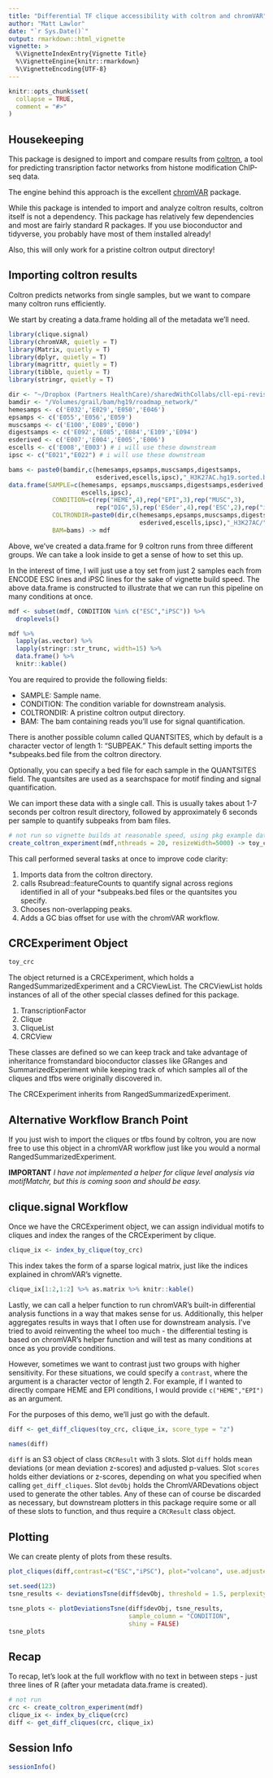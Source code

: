 ```yaml
---
title: "Differential TF clique accessibility with coltron and chromVAR"
author: "Matt Lawlor"
date: "`r Sys.Date()`"
output: rmarkdown::html_vignette
vignette: >
  %\VignetteIndexEntry{Vignette Title}
  %\VignetteEngine{knitr::rmarkdown}
  %\VignetteEncoding{UTF-8}
---
```


```r
knitr::opts_chunk$set(
  collapse = TRUE,
  comment = "#>"
)
```

## Housekeeping

This package is designed to import and compare results from
[coltron](https://pypi.org/project/coltron/), a tool for predicting 
transription factor networks from histone modification ChIP-seq data.

The engine behind this approach is the excellent [chromVAR](https://www.nature.com/articles/nmeth.4401) package.

While this package is intended to import and analyze coltron results, coltron itself 
is not a dependency. This package has relatively few dependencies and most 
are fairly standard R packages. If you use bioconductor and tidyverse, 
you probably have most of them installed already!

Also, this will only work for a pristine coltron output directory!

## Importing coltron results

Coltron predicts networks from single samples, but we want to 
compare many coltron runs efficiently.

We start by creating a data.frame holding all of the metadata we'll need.

```r
library(clique.signal)
library(chromVAR, quietly = T)
library(Matrix, quietly = T)
library(dplyr, quietly = T)
library(magrittr, quietly = T)
library(tibble, quietly = T)
library(stringr, quietly = T)
```

```r
dir <- "~/Dropbox (Partners HealthCare)/sharedWithCollabs/cll-epi-revision/180413-fed-crc/crc/crc/"
bamdir <- "/Volumes/grail/bam/hg19/roadmap_network/"
hemesamps <- c('E032','E029','E050','E046')
epsamps <- c('E055','E056','E059')
muscsamps <- c('E100','E089','E090')
digestsamps <- c('E092','E085','E084','E109','E094')
esderived <- c('E007','E004','E005','E006')
escells <- c('E008','E003') # i will use these downstream
ipsc <- c("E021","E022") # i will use these downstream

bams <- paste0(bamdir,c(hemesamps,epsamps,muscsamps,digestsamps,
                        esderived,escells,ipsc),"_H3K27AC.hg19.sorted.bam")
data.frame(SAMPLE=c(hemesamps, epsamps,muscsamps,digestsamps,esderived,
                    escells,ipsc),
			CONDITION=c(rep("HEME",4),rep("EPI",3),rep("MUSC",3),
			            rep("DIG",5),rep('ESder',4),rep('ESC',2),rep("iPSC",2)),
			COLTRONDIR=paste0(dir,c(hemesamps,epsamps,muscsamps,digestsamps,
			                        esderived,escells,ipsc),"_H3K27AC/"),
			BAM=bams) -> mdf
```

Above, we've created a data.frame for 9 coltron runs from three different
groups. We can take a look inside to get a sense of how to set this up.

In the interest of time, I will just use a toy set from just 2 samples each
from ENCODE ESC lines and iPSC lines for the sake of vignette build speed. 
The above data.frame is
constructed to illustrate that we can run this pipeline on many conditions at once.

```r
mdf <- subset(mdf, CONDITION %in% c("ESC","iPSC")) %>% 
  droplevels()

mdf %>% 
  lapply(as.vector) %>% 
  lapply(stringr::str_trunc, width=15) %>%
  data.frame() %>%
  knitr::kable()
```

You are required to provide the following fields:

* SAMPLE: Sample name.
* CONDITION: The condition variable for downstream analysis.
* COLTRONDIR: A pristine coltron output directory.
* BAM: The bam containing reads you'll use for signal quantification.

There is another possible column called QUANTSITES, 
which by default is a character vector of length 1: "SUBPEAK." This
default setting imports the *subpeaks.bed file from the coltron directory.

Optionally, you can specify a bed file for each sample in the QUANTSITES field.
The quantsites are used as a searchspace for motif finding and signal quantification.

We can import these data with a single call. This is usually takes about 1-7 seconds
per coltron result directory, followed by approximately 6 seconds per sample to quantify
subpeaks from bam files.

```r
# not run so vignette builds at reasonable speed, using pkg example data
create_coltron_experiment(mdf,nthreads = 20, resizeWidth=5000) -> toy_crc
```

This call performed several tasks at once to improve code clarity:

1. Imports data from the coltron directory.
1. calls Rsubread::featureCounts to quantify signal across regions identified in all of your 
*subpeaks.bed files or the quantsites you specify.
1. Chooses non-overlapping peaks.
1. Adds a GC bias offset for use with the chromVAR workflow.

## CRCExperiment Object

```r
toy_crc
```

The object returned is a CRCExperiment, which holds a 
RangedSummarizedExperiment and a CRCViewList. The CRCViewList
holds instances of all of the other special classes defined for this package.

1. TranscriptionFactor
1. Clique
1. CliqueList
1. CRCView

These classes are defined so we can keep track and take advantage of
inheritance fromstandard bioconductor classes like 
GRanges and SummarizedExperiment while keeping track of which samples
all of the cliques and tfbs were originally discovered in.

The CRCExperiment inherits from RangedSummarizedExperiment.

## Alternative Workflow Branch Point

If you just wish to import the cliques or tfbs found by coltron, 
you are now free to use this object in a chromVAR workflow just like you 
would a normal RangedSummarizedExperiment.

**IMPORTANT** 
*I have not implemented a helper for clique level analysis via
motifMatchr, but this is coming soon and should be easy.*

## clique.signal Workflow
 
Once we have the CRCExperiment object, we can assign individual motifs to
cliques and index the ranges of the CRCExperiment by clique.

```r
clique_ix <- index_by_clique(toy_crc)
```

This index takes the form of a sparse logical matrix, just like
the indices explained in chromVAR's vignette.

```r
clique_ix[1:2,1:2] %>% as.matrix %>% knitr::kable()
```

Lastly, we can call a helper function to run chromVAR's built-in
differential analysis functions in a way that makes sense for us.
Additionally, this helper aggregates results in ways that I often
use for downstream analysis. I've tried to avoid reinventing the wheel
too much - the differential testing is based on chromVAR's helper function
and will test as many conditions at once as you provide conditions.

However, sometimes we want to contrast just two groups with higher sensitivity.
For these situations, we could specify a `contrast`, where the argument is
a character vector of length 2. For example, if I wanted to directly compare
HEME and EPI conditions, I would provide `c("HEME","EPI")` as an argument.

For the purposes of this demo, we'll just go with the default.

```r
diff <- get_diff_cliques(toy_crc, clique_ix, score_type = "z")

names(diff)
```
`diff` is an S3 object of class `CRCResult` with 3 slots.
Slot `diff` holds mean deviations (or mean deviation z-scores)
and adjusted p-values. Slot `scores` holds either deviations or z-scores,
depending on what you specified when calling `get_diff_cliques`. Slot `devObj`
holds the ChromVARDevations object used to generate the other tables. Any of these can of
course be discarded as necessary, but downstream plotters in this package
require some or all of these slots to function, and thus require a `CRCResult`
class object.

## Plotting

We can create plenty of plots from these results.

```r
plot_cliques(diff,contrast=c("ESC","iPSC"), plot="volcano", use.adjusted.p = F)
```


```r
set.seed(123)
tsne_results <- deviationsTsne(diff$devObj, threshold = 1.5, perplexity = 10)

tsne_plots <- plotDeviationsTsne(diff$devObj, tsne_results, 
                                 sample_column = "CONDITION", 
                                 shiny = FALSE)
tsne_plots
```

## Recap

To recap, let's look at the full workflow with no text in between 
steps - just three lines of R (after your metadata data.frame is created).

```r
# not run
crc <- create_coltron_experiment(mdf)
clique_ix <- index_by_clique(crc)
diff <- get_diff_cliques(crc, clique_ix)
```


## Session Info
```r
sessionInfo()
```
